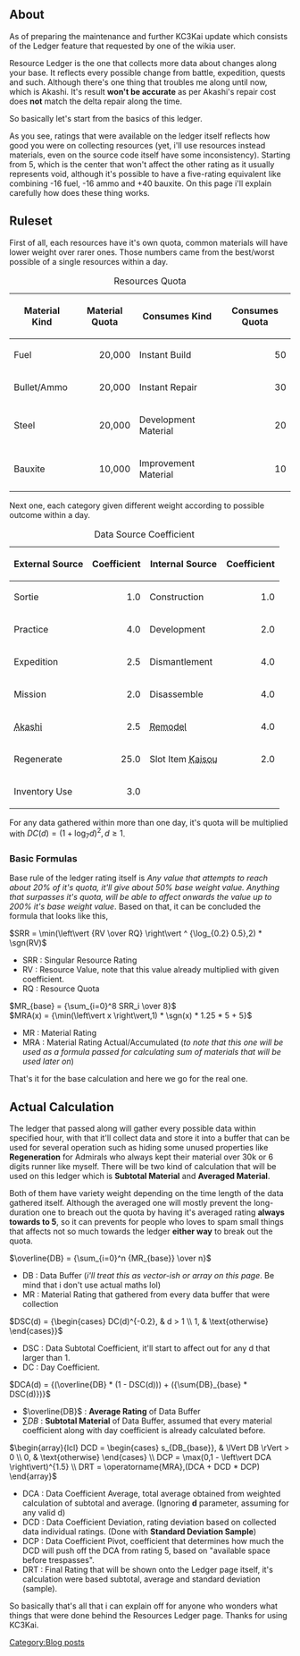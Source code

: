 ==About==
As of preparing the maintenance and further KC3Kai update which consists of the Ledger feature that requested by one of the wikia user.

Resource Ledger is the one that collects more data about changes along your base. It reflects every possible change from battle, expedition, quests and such. Although there's one thing that troubles me along until now, which is Akashi. It's result '''won't be accurate''' as per Akashi's repair cost does '''not''' match the delta repair along the time.

So basically let's start from the basics of this ledger.

As you see, ratings that were available on the ledger itself reflects how good you were on collecting resources (yet, i'll use resources instead materials, even on the source code itself have some inconsistency). Starting from 5, which is the center that won't affect the other rating as it usually represents void, although it's possible to have a five-rating equivalent like combining -16 fuel, -16 ammo and +40 bauxite. On this page i'll explain carefully how does these thing works.

==Ruleset==
First of all, each resources have it's own quota, common materials will have lower weight over rarer ones. Those numbers came from the best/worst possible of a single resources within a day.
{| border="0" cellpadding="1" cellspacing="1" class="article-table" style="margin: 0px auto; width: 600px;"
|+Resources Quota
|-
! scope="col"|Material Kind
! scope="col"|Material Quota
! scope="col"|Consumes Kind
! scope="col"|Consumes Quota
|-
|Fuel
| style="text-align:right;"|20,000
|Instant Build
| style="text-align:right;"|50
|-
|Bullet/Ammo
| style="text-align:right;"|20,000
|Instant Repair
| style="text-align:right;"|30
|-
|Steel
| style="text-align:right;"|20,000
|Development Material
| style="text-align:right;"|20
|-
|Bauxite
| style="text-align:right;"|10,000
|Improvement Material
| style="text-align:right;"|10
|}
Next one, each category given different weight according to possible outcome within a day.
{| border="0" cellpadding="1" cellspacing="1" class="article-table" style="margin: 0px auto; width: 600px;"
|+Data Source Coefficient
|-
! scope="col"|External Source
! scope="col"|Coefficient
! scope="col"|Internal Source
! scope="col"|Coefficient
|-
|Sortie
| style="text-align:right;"|1.0
|Construction
| style="text-align:right;"|1.0
|-
|Practice
| style="text-align:right;"|4.0
|Development
| style="text-align:right;"|2.0
|-
|Expedition
| style="text-align:right;"|2.5
|Dismantlement
| style="text-align:right;"|4.0
|-
|Mission
| style="text-align:right;"|2.0
|Disassemble
| style="text-align:right;"|4.0
|-
|<abbr title=明石>Akashi</abbr>
| style="text-align:right;"|2.5
|<abbr title=改装>Remodel</abbr>
| style="text-align:right;"|4.0
|-
|Regenerate
| style="text-align:right;"|25.0
|Slot Item <abbr title=改装>Kaisou</abbr>
| style="text-align:right;"|2.0
|-
|Inventory Use
| style="text-align:right;"|3.0
|
|
|}
For any data gathered within more than one day, it's quota will be multiplied with <math>DC(d) = {(1+\log_{7} d)^2}, d \ge 1</math>.

===Basic Formulas===
Base rule of the ledger rating itself is ''Any value that attempts to reach about 20% of it's quota, it'll give about 50% base weight value. Anything that surpasses it's quota, will be able to affect onwards the value up to 200% it's base weight value''. Based on that, it can be concluded the formula that looks like this,
<p style="text-align:center;"><math>SRR = \min(\left\vert {RV \over RQ} \right\vert ^ {\log_{0.2} 0.5},2) * \sgn(RV)</math></p>


*SRR : Singular Resource Rating
*RV : Resource Value, note that this value already multiplied with given coefficient.
*RQ : Resource Quota

<p style="text-align:center;"><math>MR_{base} = {\sum_{i=0}^8 SRR_i \over 8}</math><br /><math>MRA(x) = {\min(\left\vert x \right\vert,1) * \sgn(x) * 1.25 * 5 + 5}</math></p>


*MR : Material Rating
*MRA : Material Rating Actual/Accumulated (''to note that this one will be used as a formula passed for calculating sum of materials that will be used later on'')

That's it for the base calculation and here we go for the real one.

==Actual Calculation==
The ledger that passed along will gather every possible data within specified hour, with that it'll collect data and store it into a buffer that can be used for several operation such as hiding some unused properties like '''Regeneration''' for Admirals who always kept their material over 30k or 6 digits runner like myself. There will be two kind of calculation that will be used on this ledger which is '''Subtotal Material''' and '''Averaged Material'''.

Both of them have variety weight depending on the time length of the data gathered itself. Although the averaged one will mostly prevent the long-duration one to breach out the quota by having it's averaged rating '''always towards to 5''', so it can prevents for people who loves to spam small things that affects not so much towards the ledger '''either way''' to break out the quota.

<p style="text-align:center;"><math>\overline{DB} = {\sum_{i=0}^n {MR_{base}} \over n}</math></p>


* DB : Data Buffer (''i'll treat this as vector-ish or array on this page''. Be mind that i don't use actual maths lol)
* MR : Material Rating that gathered from every data buffer that were collection

<p style="text-align:center;"><math>DSC(d) = {\begin{cases} DC(d)^{-0.2}, & d > 1 \\ 1, & \text{otherwise} \end{cases}}</math></p>


* DSC : Data Subtotal Coefficient, it'll start to affect out for any d that larger than 1.
* DC : Day Coefficient.

<p style="text-align:center;"><math>DCA(d) = {(\overline{DB} * (1 - DSC(d))) + ({\sum{DB}_{base} * DSC(d)})}</math></p>


* <math>\overline{DB}</math> : '''Average Rating''' of Data Buffer
* <math>\sum{DB}</math> : '''Subtotal Material''' of Data Buffer, assumed that every material coefficient along with day coefficient is already calculated before.

<p style="text-align:center;"><math>
\begin{array}{lcl}
DCD = \begin{cases}
  s_{DB_{base}}, & \lVert DB \rVert > 0 \\
  0, & \text{otherwise}
\end{cases} \\
DCP = \max(0,1 - \left\vert DCA \right\vert)^{1.5} \\
DRT = \operatorname{MRA},(DCA + DCD * DCP)
\end{array}
</math></p>


* DCA : Data Coefficient Average, total average obtained from weighted calculation of subtotal and average. (Ignoring '''d''' parameter, assuming for any valid d)
* DCD : Data Coefficient Deviation, rating deviation based on collected data individual ratings. (Done with '''Standard Deviation Sample''')
* DCP : Data Coefficient Pivot, coefficient that determines how much the DCD will push off the DCA from rating 5, based on "available space before trespasses".
* DRT : Final Rating that will be shown onto the Ledger page itself, it's calculation were based subtotal, average and standard deviation (sample).

So basically that's all that i can explain off for anyone who wonders what things that were done behind the Resources Ledger page. Thanks for using KC3Kai.
[[Category:Blog posts]]
